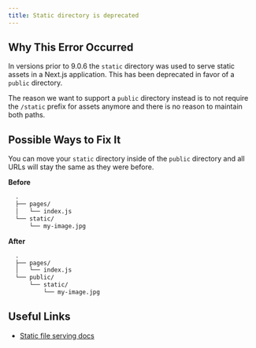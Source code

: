 ```yaml
---
title: Static directory is deprecated
---
```


## Why This Error Occurred

In versions prior to 9.0.6 the `static` directory was used to serve static assets in a Next.js application. This has been deprecated in favor of a `public` directory.

The reason we want to support a `public` directory instead is to not require the `/static` prefix for assets anymore and there is no reason to maintain both paths.

## Possible Ways to Fix It

You can move your `static` directory inside of the `public` directory and all URLs will stay the same as they were before.

**Before**

```txt
  .
  ├── pages/
  │   └── index.js
  └── static/
      └── my-image.jpg
```

**After**

```txt
  .
  ├── pages/
  │   └── index.js
  └── public/
      └── static/
          └── my-image.jpg
```

## Useful Links

- [Static file serving docs](/docs/pages/api-reference/file-conventions/public-folder)
